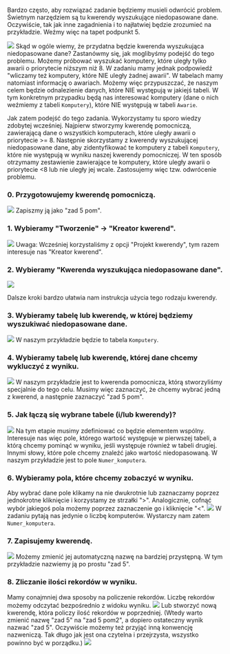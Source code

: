 Bardzo często, aby rozwiązać zadanie będziemy musieli odwrócić problem. Świetnym narzędziem są tu kwerendy wyszukujące niedopasowane dane. Oczywiście, tak jak inne zagadnienia i to najłatwiej będzie zrozumieć na przykładzie. Weźmy więc na tapet podpunkt 5.

![](https://i.imgur.com/lAxbWoy.png)
Skąd w ogóle wiemy, że przydatna będzie kwerenda wyszukująca niedopasowane dane?
Zastanówmy się, jak moglibyśmy podejść do tego problemu. Możemy próbować wyszukać komputery, które uległy tylko awarii o priorytecie niższym niż 8. W zadaniu mamy jednak podpowiedź "wliczamy też komputery, które NIE uległy żadnej awarii". W tabelach mamy natomiast informację o awariach. Możemy więc przypuszczać, że naszym celem będzie odnalezienie danych, które NIE występują w jakiejś tabeli. W tym konkretnym przypadku będą nas interesować komputery (dane o nich weźmiemy z tabeli `Komputery`), które NIE występują w tabeli `Awarie`.

Jak zatem podejść do tego zadania. Wykorzystamy tu sporo wiedzy zdobytej wcześniej. Najpierw stworzymy kwerendę pomocniczą, zawierającą dane o wszystkich komputerach, które uległy awarii o priorytecie >= 8.
Następnie skorzystamy z kwerendy wyszukującej niedopasowane dane, aby zidentyfikować te komputery z tabeli `Komputery`, które nie występują w wyniku naszej kwerendy pomocniczej. W ten sposób otrzymamy zestawienie zawierające te komputery, które uległy awarii o priorytecie <8 lub nie uległy jej wcale.
Zastosujemy więc tzw. odwrócenie problemu.

### 0. Przygotowujemy kwerendę pomocniczą.
![](https://i.imgur.com/XHXfdm0.png)
Zapiszmy ją jako "zad 5 pom".

### 1. Wybieramy "Tworzenie" -> "Kreator kwerend".
![](https://i.imgur.com/FzGDbQe.png)
Uwaga: Wcześniej korzystaliśmy z opcji "Projekt kwerendy", tym razem interesuje nas "Kreator kwerend".

### 2. Wybieramy "Kwerenda wyszukująca niedopasowane dane".
![](https://i.imgur.com/xYq62LD.png)

Dalsze kroki bardzo ułatwia nam instrukcja użycia tego rodzaju kwerendy. 

### 3. Wybieramy tabelę lub kwerendę, w której będziemy wyszukiwać niedopasowane dane.
![](https://i.imgur.com/oVFqAQg.png)
W naszym przykładzie będzie to tabela `Komputery`.

### 4. Wybieramy tabelę lub kwerendę, której dane chcemy wykluczyć z wyniku.
![](https://i.imgur.com/08oK5b9.png)
W naszym przykładzie jest to kwerenda pomocnicza, którą stworzyliśmy specjalnie do tego celu. Musimy więc zaznaczyć, że chcemy wybrać jedną z kwerend, a następnie zaznaczyć "zad 5 pom".

### 5. Jak łączą się wybrane tabele (i/lub kwerendy)?
![](https://i.imgur.com/WO1AvD6.png)
Na tym etapie musimy zdefiniować co będzie elementem wspólny. Interesuje nas więc pole, którego wartość występuje w pierwszej tabeli, a którą chcemy pominąć w wyniku, jeśli występuje również w tabeli drugiej. Innymi słowy, które pole chcemy znaleźć jako wartość niedopasowaną.
W naszym przykładzie jest to pole `Numer_komputera`.

### 6. Wybieramy pola, które chcemy zobaczyć w wyniku. 
Aby wybrać dane pole klikamy na nie dwukrotnie lub zaznaczamy poprzez jednokrotne kliknięcie i korzystamy ze strzałki ">". Analogicznie, cofnąć wybór jakiegoś pola możemy poprzez zaznaczenie go i kliknięcie "<".
![](https://i.imgur.com/6RAyu7X.png)
W zadaniu pytają nas jedynie o liczbę komputerów. Wystarczy nam zatem `Numer_komputera`.

### 7. Zapisujemy kwerendę.
![](https://i.imgur.com/OnK8tsO.png)
Możemy zmienić jej automatyczną nazwę na bardziej przystępną. W tym przykładzie nazwiemy ją po prostu "zad 5".

### 8. Zliczanie ilości rekordów w wyniku.
Mamy conajmniej dwa sposoby na policzenie rekordów. 
Liczbę rekordów możemy odczytać bezpośrednio z widoku wyniku.
![](https://i.imgur.com/n1PUos9.png)
Lub stworzyć nową kwerendę, która policzy ilość rekordów w poprzedniej. (Wtedy warto zmienić nazwę "zad 5" na "zad 5 pom2", a dopiero ostateczny wynik nazwać "zad 5". Oczywiście możemy też przyjąć inną konwencję nazweniczą. Tak długo jak jest ona czytelna i przejrzysta, wszystko powinno być w porządku.)
![](https://i.imgur.com/3ZfhSEG.png)
